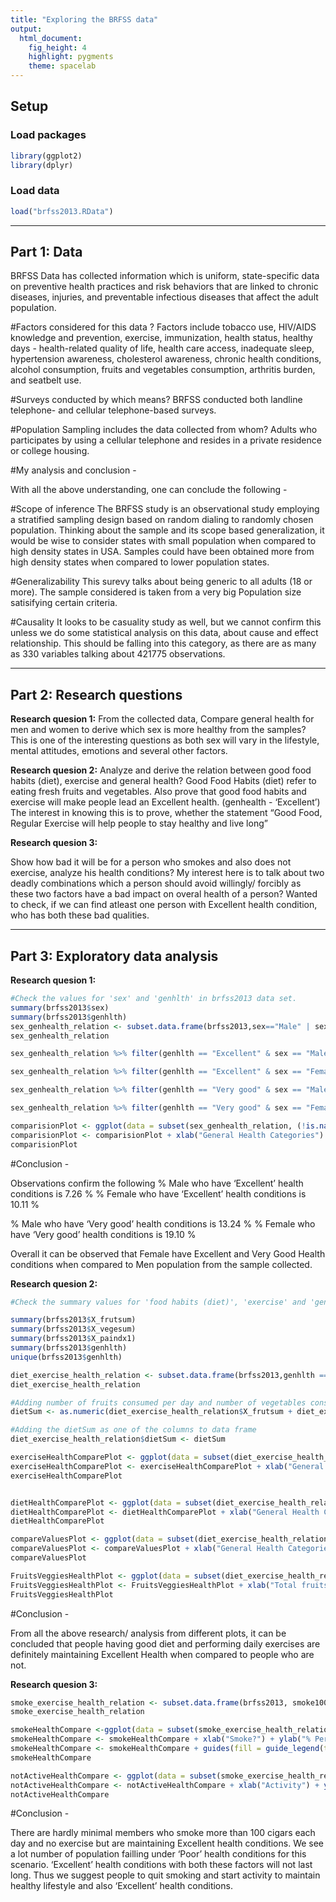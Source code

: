 ---
title: "Exploring the BRFSS data"
output: 
  html_document: 
    fig_height: 4
    highlight: pygments
    theme: spacelab
---

## Setup

### Load packages

```{r load-packages, message = FALSE}
library(ggplot2)
library(dplyr)
```

### Load data

```{r load-data}
load("brfss2013.RData")
```

* * *

## Part 1: Data

BRFSS Data has collected information which is uniform, state-specific data on preventive health practices and risk behaviors that are linked to chronic diseases, injuries, and preventable infectious diseases that affect the adult population.

#Factors considered for this data ?
Factors include tobacco use, HIV/AIDS knowledge and prevention, exercise, immunization, health status, healthy days - health-related quality of life, health care access, inadequate sleep, hypertension awareness, cholesterol awareness, chronic health conditions, alcohol consumption, fruits and vegetables consumption, arthritis burden, and seatbelt use. 

#Surveys conducted by which means?
BRFSS conducted both landline telephone- and cellular telephone-based surveys.

#Population Sampling includes the data collected from whom?
Adults who participates by using a cellular telephone and resides in a private residence or college housing.

#My analysis and conclusion -

With all the above understanding, one can conclude the following -

#Scope of inference
The BRFSS study is an observational study employing a stratified sampling design based on random dialing to randomly chosen population. Thinking about the sample and its scope based generalization, it would be wise to consider states with small population when compared to high density states in USA. Samples could have been obtained more from high density states when compared to lower population states.


#Generalizability
This surevy talks about being generic to all adults (18 or more). The sample considered is taken from a very big Population size satisifying certain criteria.

#Causality
It looks to be casuality study as well, but we cannot confirm this unless we do some statistical analysis on this data, about cause and effect relationship. This should be falling into this category, as there are as many as 330 variables talking about 421775 observations.

* * *

## Part 2: Research questions

**Research quesion 1:**
From the collected data, Compare general health for men and women to derive which sex is more healthy from the samples? This is one of the interesting questions as both sex will vary in the lifestyle, mental attitudes, emotions and several other factors.


**Research quesion 2:**
Analyze and derive the relation between good food habits (diet), exercise and general health? Good Food Habits (diet) refer to eating fresh fruits and vegetables. Also prove that good food habits and exercise will make people lead an Excellent health. (genhealth - 'Excellent')
The interest in knowing this is to prove, whether the statement "Good Food, Regular Exercise will help people to stay healthy and live long"


**Research quesion 3:**

Show how bad it will be for a person who smokes and also does not exercise, analyze his health conditions? My interest here is to talk about two deadly combinations which a person should avoid willingly/ forcibly as these two factors have a bad impact on overal health of a person? Wanted to check, if we can find atleast one person with Excellent health condition, who has both these bad qualities.
       

* * *

## Part 3: Exploratory data analysis


**Research quesion 1:**

```{r}
#Check the values for 'sex' and 'genhlth' in brfss2013 data set.
summary(brfss2013$sex)
summary(brfss2013$genhlth)
sex_genhealth_relation <- subset.data.frame(brfss2013,sex=="Male" | sex=="Female",select=c(X_state,sex,genhlth))
sex_genhealth_relation

sex_genhealth_relation %>% filter(genhlth == "Excellent" & sex == "Male") %>% group_by(genhlth) %>% summarise(count = n()/nrow(sex_genhealth_relation))

sex_genhealth_relation %>% filter(genhlth == "Excellent" & sex == "Female") %>% group_by(genhlth) %>% summarise(count = n()/nrow(sex_genhealth_relation))

sex_genhealth_relation %>% filter(genhlth == "Very good" & sex == "Male") %>% group_by(genhlth) %>% summarise(count = n()/nrow(sex_genhealth_relation))

sex_genhealth_relation %>% filter(genhlth == "Very good" & sex == "Female") %>% group_by(genhlth) %>% summarise(count = n()/nrow(sex_genhealth_relation))

comparisionPlot <- ggplot(data = subset(sex_genhealth_relation, (!is.na(genhlth))), aes(x = genhlth, fill = sex)) +  geom_bar(aes(y = ((..count..) * 100 /sum(..count..))))
comparisionPlot <- comparisionPlot + xlab("General Health Categories") + ylab("% Values") + ggtitle("Comparision Plot Between Male & Female vs Health Conditions")
comparisionPlot

```
#Conclusion - 

Observations confirm the following 
% Male who have 'Excellent' health conditions is 7.26 %
% Female who have 'Excellent' health conditions is 10.11 %

% Male who have 'Very good' health conditions is 13.24 %
% Female who have 'Very good' health conditions is 19.10 %

Overall it can be observed that Female have Excellent and Very Good Health conditions when compared to Men population from the sample collected.


**Research quesion 2:**

```{r}
#Check the summary values for 'food habits (diet)', 'exercise' and 'genhlth'in brfss2013 data set.

summary(brfss2013$X_frutsum)
summary(brfss2013$X_vegesum)
summary(brfss2013$X_paindx1)
summary(brfss2013$genhlth)
unique(brfss2013$genhlth)

diet_exercise_health_relation <- subset.data.frame(brfss2013,genhlth == "Excellent" | genhlth == "Poor",select=c(X_state,X_frutsum,X_vegesum,X_paindx1,genhlth))
diet_exercise_health_relation

#Adding number of fruits consumed per day and number of vegetables consumed per day to get sum of diet.
dietSum <- as.numeric(diet_exercise_health_relation$X_frutsum + diet_exercise_health_relation$X_vegesum)

#Adding the dietSum as one of the columns to data frame
diet_exercise_health_relation$dietSum <- dietSum

exerciseHealthComparePlot <- ggplot(data = subset(diet_exercise_health_relation, (!is.na(X_paindx1))), aes(x = genhlth, fill = X_paindx1)) +  geom_bar(aes(y = ((..count..) * 100 /sum(..count..))))
exerciseHealthComparePlot <- exerciseHealthComparePlot + xlab("General Health Categories") + ylab("% Values") + ggtitle("Comparision Plot Between Exercie Vs Health Condition (Excellent, Poor)")
exerciseHealthComparePlot


dietHealthComparePlot <- ggplot(data = subset(diet_exercise_health_relation, (!is.na(dietSum))), aes(x = genhlth, fill = dietSum)) +  geom_bar(aes(y = ((..count..) * 100 /sum(..count..))))
dietHealthComparePlot <- dietHealthComparePlot + xlab("General Health Categories") + ylab("% Values") + ggtitle("Comparision Plot Between Diet Vs Health Condition (Excellent, Poor)")
dietHealthComparePlot

compareValuesPlot <- ggplot(data = subset(diet_exercise_health_relation, (!is.na(dietSum) & (!is.na(X_paindx1)) & !is.na(genhlth))), aes(x = X_paindx1, y = dietSum)) +  geom_path(aes(color = genhlth ))
compareValuesPlot <- compareValuesPlot + xlab("General Health Categories") + ylab("Diet Sums") + ggtitle("Comparision Plot Between Exercise Vs Diet WRT GENERAL HEALTH")
compareValuesPlot

FruitsVeggiesHealthPlot <- ggplot(data = subset(diet_exercise_health_relation, (!is.na(X_frutsum) & (!is.na(X_vegesum)) & !is.na(genhlth))), aes(x = X_frutsum, y = X_vegesum)) +  geom_path(aes(color = genhlth ))
FruitsVeggiesHealthPlot <- FruitsVeggiesHealthPlot + xlab("Total fruits consumed") +ylab("Total Vegetables Consumed") +ggtitle("Relationship between the fruits, vegetables consumed and the general health")
FruitsVeggiesHealthPlot
```
#Conclusion -

From all the above research/ analysis from different plots, it can be concluded that people having good diet and performing daily exercises are definitely maintaining Excellent Health when compared to people who are not.


**Research quesion 3:**

```{r}
smoke_exercise_health_relation <- subset.data.frame(brfss2013, smoke100 == "Yes" & X_paindx1 == "Did not meet aerobic recommendations",select=c(X_state,smoke100,X_paindx1,genhlth))
smoke_exercise_health_relation

smokeHealthCompare <-ggplot(data = subset(smoke_exercise_health_relation, (!is.na(genhlth))), aes(x = smoke100, fill = genhlth)) +  geom_bar(aes(y = ((..count..) * 100 /sum(..count..))))
smokeHealthCompare <- smokeHealthCompare + xlab("Smoke?") + ylab("% Percentage") + ggtitle("Relationship between Smoking habits and Health")
smokeHealthCompare <- smokeHealthCompare + guides(fill = guide_legend(title = "Smoked atleast 100 cigarettes"))
smokeHealthCompare

notActiveHealthCompare <- ggplot(data = subset(smoke_exercise_health_relation, (!is.na(genhlth))), aes(x = X_paindx1, fill = genhlth)) +  geom_bar(aes(y = ((..count..) * 100 /sum(..count..))))
notActiveHealthCompare <- notActiveHealthCompare + xlab("Activity") + ylab("% Percentage") + ggtitle("Relationship between Activity and Health")
notActiveHealthCompare

```
#Conclusion -

There are hardly minimal members who smoke more than 100 cigars each day and no exercise but are maintaining Excellent health conditions. We see a lot number of population failling under 'Poor' health conditions for this scenario. 'Excellent' health conditions with both these factors will not last long. Thus we suggest people to quit smoking and start activity to maintain healthy lifestyle and also 'Excellent' health conditions.